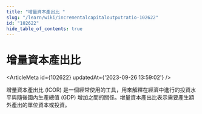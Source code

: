 ```yaml
---
title: "增量資本產出比 "
slug: "/learn/wiki/incrementalcapitaloutputratio-102622"
id: "102622"
hide_table_of_contents: true
---
```



# 增量資本產出比 

<ArticleMeta id={102622} updatedAt={'2023-09-26 13:59:02'} />
<div className='border-solid border-b border-t-0 my-4 border-[var(--ifm-color-gray-300)]' />

增量資本產出比 (ICOR) 是一個經常使用的工具，用來解釋在經濟中進行的投資水平與隨後國內生產總值 (GDP) 增加之間的關係。增量資本產出比表示需要產生額外產出的單位資本或投資。
